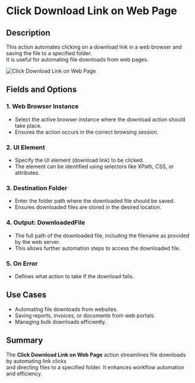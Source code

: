 # Click Download Link on Web Page  

## Description

This action automates clicking on a download link in a web browser and saving the file to a specified folder.  
It is useful for automating file downloads from web pages.  

![Click Download Link on Web Page](../../../assets/browser-automation/click-download-link-on-web-page.png)  

## Fields and Options 

### 1. **Web Browser Instance**

- Select the active browser instance where the download action should take place.  
- Ensures the action occurs in the correct browsing session.  

### 2. **UI Element**

- Specify the UI element (download link) to be clicked.  
- The element can be identified using selectors like XPath, CSS, or attributes.  

### 3. **Destination Folder**

- Enter the folder path where the downloaded file should be saved.  
- Ensures downloaded files are stored in the desired location.  

### 4. **Output: DownloadedFile**

- The full path of the downloaded file, including the filename as provided by the web server.  
- This allows further automation steps to access the downloaded file.  

### 5. **On Error**

- Defines what action to take if the download fails.  

## Use Cases

- Automating file downloads from websites.  
- Saving reports, invoices, or documents from web portals.  
- Managing bulk downloads efficiently.  

## Summary

The **Click Download Link on Web Page** action streamlines file downloads by automating link clicks  
and directing files to a specified folder. It enhances workflow automation and efficiency.  